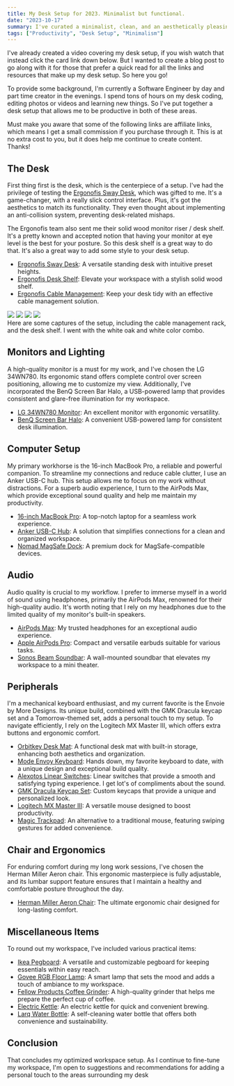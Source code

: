 ```yaml
---
title: My Desk Setup for 2023. Minimalist but functional.
date: "2023-10-17"
summary: I've curated a minimalist, clean, and an aesthetically pleasing workspace to maximize my productivity.
tags: ["Productivity", "Desk Setup", "Minimalism"]
---
```


I've already created a video covering my desk setup, if you wish watch that instead click the card link down below. But I wanted to create a blog post to go along with it for those that prefer a quick read for all the links and resources that make up my desk setup. So here you go!

To provide some background, I'm currently a Software Engineer by day and part time creator in the evenings. I spend tons of hours on my desk coding, editing photos or videos and learning new things. So I've put together a desk setup that allows me to be productive in both of these areas.

<LinkPreview
  imageUrl="/blog/desk/thumbnail.png"
  title="Software Engineer's Productive and Minimal Desk Setup (2023)"
  description="Join me as I dive deep into my favorite tech gadgets and home office products. You'll find these items not only stylish but also essential for enhancing your workspace."
  link="https://www.youtube.com/watch?v=Q9Qu-ddjDEE"
/>

<Alert>
  Must make you aware that some of the following links are affiliate links, which
  means I get a small commission if you purchase through it. This is at no extra cost to you, but it does
  help me continue to create content. Thanks!
</Alert>

## The Desk

First thing first is the desk, which is the centerpiece of a setup. I've had the privilege of testing the [Ergonofis Sway Desk](https://shrsl.com/49346), which was gifted to me. It's a game-changer, with a really slick control interface. Plus, it's got the aesthetics to match its functionality. They even thought about implementing an anti-collision system, preventing desk-related mishaps.

The Ergonofis team also sent me their solid wood monitor riser / desk shelf. It's a pretty known and accepted notion that having your monitor at eye level is the best for your posture. So this desk shelf is a great way to do that. It's also a great way to add some style to your desk setup.

- [Ergonofis Sway Desk](https://shrsl.com/49346): A versatile standing desk with intuitive preset heights.
- [Ergonofis Desk Shelf](https://shrsl.com/49342): Elevate your workspace with a stylish solid wood shelf.
- [Ergonofis Cable Management](https://shrsl.com/4933x): Keep your desk tidy with an effective cable management solution.

<div className="grid grid-cols-2 grid-rows-2 gap-1 rounded-lg overflow-clip">
  <Image width={600} height={400} src="/blog/desk/DSC00166.jpg" reset />
  <Image width={600} height={400} src="/blog/desk/DSC00150.jpg" reset />
  <Image width={600} height={400} src="/blog/desk/DSC00160.jpg" reset />
  <Image width={600} height={400} src="/blog/desk/DSC_3253.jpg" reset />
</div>

<figcaption>
  Here are some captures of the setup, including the cable management rack, and
  the desk shelf. I went with the white oak and white color combo.
</figcaption>

## Monitors and Lighting

A high-quality monitor is a must for my work, and I've chosen the LG 34WN780. Its ergonomic stand offers complete control over screen positioning, allowing me to customize my view. Additionally, I've incorporated the BenQ Screen Bar Halo, a USB-powered lamp that provides consistent and glare-free illumination for my workspace.

- [LG 34WN780 Monitor](https://amzn.to/3DJd86G): An excellent monitor with ergonomic versatility.
- [BenQ Screen Bar Halo](https://amzn.to/3fUAfCi): A convenient USB-powered lamp for consistent desk illumination.

## Computer Setup

My primary workhorse is the 16-inch MacBook Pro, a reliable and powerful companion. To streamline my connections and reduce cable clutter, I use an Anker USB-C hub. This setup allows me to focus on my work without distractions. For a superb audio experience, I turn to the AirPods Max, which provide exceptional sound quality and help me maintain my productivity.

- [16-inch MacBook Pro](https://amzn.to/41fkhEH): A top-notch laptop for a seamless work experience.
- [Anker USB-C Hub](https://amzn.to/3Dk9vCV): A solution that simplifies connections for a clean and organized workspace.
- [Nomad MagSafe Dock](https://nomadgoods.com/products/stand-one-silver): A premium dock for MagSafe-compatible devices.

## Audio

Audio quality is crucial to my workflow. I prefer to immerse myself in a world of sound using headphones, primarily the AirPods Max, renowned for their high-quality audio. It's worth noting that I rely on my headphones due to the limited quality of my monitor's built-in speakers.

- [AirPods Max](https://amzn.to/3mie64b): My trusted headphones for an exceptional audio experience.
- [Apple AirPods Pro](https://amzn.to/3UmMQhq): Compact and versatile earbuds suitable for various tasks.
- [Sonos Beam Soundbar](https://amzn.to/46h5E6H): A wall-mounted soundbar that elevates my workspace to a mini theater.

## Peripherals

I'm a mechanical keyboard enthusiast, and my current favorite is the Envoie by More Designs. Its unique build, combined with the GMK Dracula keycap set and a Tomorrow-themed set, adds a personal touch to my setup. To navigate efficiently, I rely on the Logitech MX Master III, which offers extra buttons and ergonomic comfort.

- [Orbitkey Desk Mat](https://amzn.to/3Dm37eu): A functional desk mat with built-in storage, enhancing both aesthetics and organization.
- [Mode Envoy Keyboard](http://modedesigns.com): Hands down, my favorite keyboard to date, with a unique design and exceptional build quality.
- [Alexotos Linear Switches](https://modedesigns.com/products/alexotos-edition-switches): Linear switches that provide a smooth and satisfying typing experience. I get lot's of compliments about the sound.
- [GMK Dracula Keycap Set](https://geekhack.org/): Custom keycaps that provide a unique and personalized look.
- [Logitech MX Master III](https://amzn.to/3U5syHG): A versatile mouse designed to boost productivity.
- [Magic Trackpad](https://amzn.to/46gxWyf): An alternative to a traditional mouse, featuring swiping gestures for added convenience.

## Chair and Ergonomics

For enduring comfort during my long work sessions, I've chosen the Herman Miller Aeron chair. This ergonomic masterpiece is fully adjustable, and its lumbar support feature ensures that I maintain a healthy and comfortable posture throughout the day.

- [Herman Miller Aeron Chair](https://www.hermanmiller.com): The ultimate ergonomic chair designed for long-lasting comfort.

## Miscellaneous Items

To round out my workspace, I've included various practical items:

- [Ikea Pegboard](https://www.ikea.com/us/en/p/skadis-pegboard-white-10321618/): A versatile and customizable pegboard for keeping essentials within easy reach.
- [Govee RGB Floor Lamp](https://amzn.to/46m0CA): A smart lamp that sets the mood and adds a touch of ambiance to my workspace.
- [Fellow Products Coffee Grinder](https://amzn.to/46CdXK8): A high-quality grinder that helps me prepare the perfect cup of coffee.
- [Electric Kettle](https://amzn.to/46fGa9M): An electric kettle for quick and convenient brewing.
- [Larq Water Bottle](https://amzn.to/48HyP4v): A self-cleaning water bottle that offers both convenience and sustainability.

## Conclusion

That concludes my optimized workspace setup. As I continue to fine-tune my workspace, I'm open to suggestions and recommendations for adding a personal touch to the areas surrounding my desk
